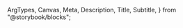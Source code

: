   ArgTypes,
  Canvas,
  Meta,
  Description,
  Title,
  Subtitle,
} from "@storybook/blocks";


<Meta of={CoachmarkStories} title="Docs" />

<Title of={CoachmarkStories} />
<Subtitle of={CoachmarkStories} />
<ComponentDetails />

<Description of={CoachmarkStories} />

## Standard

<Canvas of={CoachmarkStories.Default} />

## With media

<Canvas of={CoachmarkStories.WithMedia} />

## Properties

<ArgTypes />
